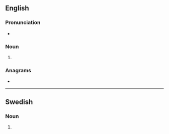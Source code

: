 ==English==

===Pronunciation===
* {{IPA|/spɹɪts/|lang=en}}
{{rfap|lang=en}}

===Noun===
{{head|en|noun plural form}}

# {{plural of|sprit|lang=en}}

===Anagrams===
* {{anagrams|en|a=iprsst|spirts|stirps|strips}}

----

==Swedish==

===Noun===
{{head|sv|noun form}}

# {{sv-noun-form-indef-gen|sprit}}
